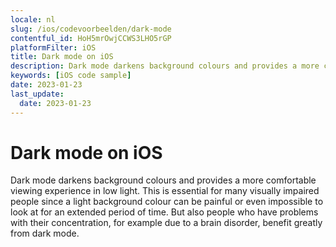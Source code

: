 ```yaml
---
locale: nl
slug: /ios/codevoorbeelden/dark-mode
contentful_id: HoH5mrOwjCCWS3LHO5rGP
platformFilter: iOS
title: Dark mode on iOS
description: Dark mode darkens background colours and provides a more comfortable viewing experience in low light.
keywords: [iOS code sample]
date: 2023-01-23
last_update:
  date: 2023-01-23
---
```


# Dark mode on iOS

Dark mode darkens background colours and provides a more comfortable viewing experience in low light. This is essential for many visually impaired people since a light background colour can be painful or even impossible to look at for an extended period of time. But also people who have problems with their concentration, for example due to a brain disorder, benefit greatly from dark mode.

<CodeSample id="screen-dark-mode" locale="nl" platform="ios"/>
